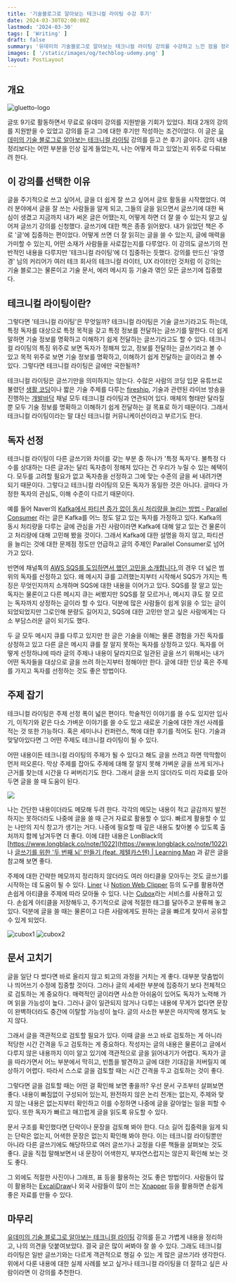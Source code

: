 ```yaml
---
title: '기술블로그로 알아보는 테크니컬 라이팅 수강 후기'
date: 2024-03-30T02:00:00Z
lastmod: '2024-03-30'
tags: [ 'Writing' ]
draft: false
summary: '유데미의 기술블로그로 알아보는 테크니컬 라이팅 강의를 수강하고 느낀 점을 정리한 글입니다.'
images: [ '/static/images/og/techblog-udemy.png' ]
layout: PostLayout
---
```


<TOCInline toc={props.toc} toHeading={2} />

## 개요

![gluetto-logo](/static/images/technical-blog-udemy/logo.png)

글또 9기로 활동하면서 무료로 유데미 강의를 지원받을 기회가 있었다. 최대 2개의 강의를 지원받을 수 있었고 강의를 듣고 그에 대한 후기만 작성하는 조건이었다. 이
글은 [유데미의 기술 블로그로 알아보는 테크니컬 라이팅](https://www.udemy.com/course/techwriting) 강의를 듣고 쓴 후기 글이다. 강의 내용 정리보다는 어떤 부분을 인상 깊게
들었는지, 나는 어떻게 하고 있었는지 위주로 다뤄보려 한다.

## 이 강의를 선택한 이유

글을 주기적으로 쓰고 싶어서, 글을 더 쉽게 잘 쓰고 싶어서 글또 활동을 시작했었다. 여러 분야에서 글을 잘 쓰는 사람들을 알게 되고, 그들의 글을 읽으면서 글쓰기에 대한 욕심이 생겼고 지금까지 내가 써온 글은
어땠는지, 어떻게 하면 더 잘 쓸 수 있는지 알고 싶어져 글쓰기 강의를 신청했다.
글쓰기에 대한 책은 종종 읽어왔다. 내가 읽었던 책은 주로 '글'에 집중하는 편이었다. 어떻게 쓰면 더 잘 읽히는 글을 쓸 수 있는지, 글에 매력을 가미할 수 있는지, 어떤 소재가 사람들을 사로잡는지를 다루었다. 이
강의도 글쓰기의 전반적인 내용을 다루지만 '테크니컬 라이팅'에 더 집중하는 듯했다. 강의를 만드신 '유영경' 님의 커리어가 여러 테크 회사의 테크니컬 라이터, UX 라이터인 것처럼 이 강의는 기술 블로그는 물론이고
기술 문서, 에러 메시지 등 기술과 엮인 모든 글쓰기에 집중했다.

## 테크니컬 라이팅이란?

그렇다면 '테크니컬 라이팅'은 무엇일까? 테크니컬 라이팅은 기술 글쓰기라고도 하는데, 특정 독자를 대상으로 특정 목적을 갖고 특정 정보를 전달하는 글쓰기를 말한다. 더 쉽게 말하면 기술 정보를 명확하고 이해하기 쉽게
전달하는 글쓰기라고도 할 수 있다. 테크니컬 라이팅의 특징 위주로 보면 독자가 정해져 있고, 정보를 전달하는 글쓰기라고 볼 수 있고 목적 위주로 보면 기술 정보를 명확하고, 이해하기 쉽게 전달하는 글이라고 볼 수
있다. 그렇다면 테크니컬 라이팅은 글에만 국한될까?

테크니컬 라이팅은 글쓰기만을 의미하지는 않는다. 수많은 사람의 코딩 입문 유튜브로 불렸던 [생활 코딩](https://www.youtube.com/@coohde)이나 짧은 기술 주제를
다루는 [fireship](https://www.youtube.com/@Fireship), 기술과 관련된 라이브 방송을 진행하는 [개발바닥](https://www.youtube.com/@devbadak/videos)
채널 모두 테크니컬 라이팅과 연관되어 있다. 매체의 형태만 달라질 뿐 모두 기술 정보를 명확하고 이해하기 쉽게 전달하는 걸 목표로 하기 때문이다. 그래서 테크니컬 라이팅이라는 말 대신 테크니컬 커뮤니케이션이라고
부르기도 한다.

## 독자 선정

테크니컬 라이팅이 다른 글쓰기와 차이를 갖는 부분 중 하나가 '특정 독자'다. 불특정 다수를 상대하는 다른 글과는 달리 독자층이 정해져 있다는 건 우리가 누릴 수 있는 혜택이다. 모두를 고려할 필요가 없고 독자층을
선정하고 그에 맞는 수준의 글을 써 내려가면 되기 때문이다.
그렇다고 테크니컬 라이팅의 모든 독자가 동일한 것은 아니다. 글마다 가정한 독자의 관심도, 이해 수준이 다르기 때문이다.

예를 들어 Naver의 [Kafka에서 파티션 증가 없이 동시 처리량을 늘리는 방법 - Parallel Consumer](https://d2.naver.com/helloworld/7181840) 라는 글은
Kafka를 어느 정도 알고 있는 독자를 가정하고 있다. Kafka의 동시 처리량을 다루는 글에 관심을 가진 사람이라면 Kafka에 대해 알고 있는 건 물론이고 처리량에 대해 고민해 봤을 것이다. 그래서 Kafka에
대한 설명을 하지 않고, 파티션을 늘리는 것에 대한 문제점 정도만 언급하고 글의 주제인 Parallel Consumer로 넘어가고 있다.

반면에 채널톡의 [AWS SQS를 도입하면서 했던 고민을 소개합니다.](https://channel.io/ko/blog/tech-backend-aws-sqs-introduction)의 경우 더 넓은 범위의 독자를
산정하고 있다. 왜 메시지 큐를 고려했는지부터 시작해서 SQS가 가지는 특징은 무엇인지까지 소개하며 SQS에 대한 내용을 이어가고 있다. SQS를 잘 알고 있는 독자는 물론이고 다른 메시지 큐는 써봤지만 SQS를 잘
모르거나, 메시지 큐도 잘 모르는 독자까지 상정하는 글이라 할 수 있다. 덕분에 많은 사람들이 쉽게 읽을 수 있는 글이 되었되었지만 그로인해 분량도 길어지고, SQS에 대한 고민만 얻고 싶은 사람에게는 다소
부담스러운 글이 되기도 했다.

두 글 모두 메시지 큐를 다루고 있지만 한 글은 기술을 이해는 물론 경험을 가진 독자를 상정하고 있고 다른 글은 메시지 큐를 잘 알지 못하는 독자를 상정하고 있다. 독자를 어떻게 선정하냐에 따라 글의 주제나 내용이
달라지므로 일관된 글을 쓰기 위해서는 내가 어떤 독자들을 대상으로 글을 쓰려 하는지부터 정해야만 한다. 글에 대한 인상 혹은 주제를 가지고 독자를 선정하는 것도 좋은 방법이다.

## 주제 잡기

테크니컬 라이팅은 주제 선정 폭이 넓은 편이다. 학술적인 이야기를 쓸 수도 있지만 입사기, 이직기와 같은 다소 가벼운 이야기를 쓸 수도 있고 새로운 기술에 대한 개선 사례를 적는 것 또한 가능하다. 혹은 세미나나
컨퍼런스, 책에 대한 후기를 적어도 된다. 기술과 맞닿아있다면 그 어떤 주제도 테크니컬 라이팅이 될 수 있다.

어떤 내용이든 테크니컬 라이팅의 주제가 될 수 있다고 해도 글을 쓰려고 하면 막막함이 먼저 떠오른다. 막상 주제를 잡아도 주제에 대해 잘 알지 못해 가벼운 글을 쓰게 되거나 근거를 찾는데 시간을 다 써버리기도 한다.
그래서 글을 쓰지 않더라도 미리 자료를 모아두면 글을 쓸 때 도움이 된다.

![](/static/images/technical-blog-udemy/obsidian.png)

나는 간단한 내용이더라도 메모해 두려 한다. 각각의 메모는 내용이 적고 글감까지 발전하지는 못하더라도 나중에 글을 쓸 때 근거 자료로 활용할 수 있다. 빠르게 활용할 수 있는 나만의 지식 창고가 생기는 거다. 나중에
필요할 때 깊은 내용도 찾아볼 수 있도록 출처까지 함께 남겨두면 더 좋다. 이에 대한 내용은
LonBlack의 [https://www.longblack.co/note/1022](https://www.longblack.co/note/1022)
나 [글쓰기를 위한 '두 번째 뇌' 만들기 (feat. 제텔카스텐) | Learning Man](https://www.learningman.co/zettelkasten/) 과 같은 글을 참고해 보면 좋다.

주제에 대한 간략한 메모까지 정리하지 않더라도 여러 아티클을 모아두는 것도 글쓰기를 시작하는 데 도움이 될 수 있다. [Liner](https://getliner.com/ko)
나 [Notion Web Clipper](https://www.notion.so/ko-kr/web-clipper) 등의 도구를 활용하면 손쉽게 아티클을 주제에 따라 모아둘 수 있다.
나는 [Cubox](https://cubox.cc/)라는 서비스를 사용하고 있다. 손쉽게 아티클을 저장해두고, 주기적으로 글에 적절한 태그를 달아주고 분류해 놓고 있다. 덕분에 글을 쓸 때는 물론이고 다른 사람에게도
원하는 글을 빠르게 찾아서 공유할 수 있게 되었다.

![cubox1](/static/images/technical-blog-udemy/cubox1.png)
![cubox2](/static/images/technical-blog-udemy/cubox2.png)

## 문서 고치기

글을 일단 다 썼다면 바로 올리지 않고 퇴고의 과정을 거치는 게 좋다. 대부분 맞춤법이나 띄어쓰기 수정에 집중할 것이다. 그러나 글의 세세한 부분에 집중하기 보다 전체적으로 검토하는 게 중요하다. 매력적인 글이라면
사소한 아쉬움이 있어도 독자가 노력해 가며 읽을 가능성이 높다. 그러나 글이 일관되지 않거나 다루는 내용에 무게가 없다면 문장이 완벽하더라도 중간에 이탈할 가능성이 높다. 글의 사소한 부분은 마지막에 챙겨도 늦지
않다.

그래서 글을 객관적으로 검토할 필요가 있다. 이때 글을 쓰고 바로 검토하는 게 아니라 적당한 시간 간격을 두고 검토하는 게 중요하다. 작성자는 글의 내용은 물론이고 글에서 다루지 않은 내용까지 이미 알고 있기에
객관적으로 글을 읽어내기가 어렵다. 독자가 글을 따라가면서 어느 부분에서 막히고, 빈틈을 발견하고 글에 대한 기대감을 저버릴지 예상하기 어렵다. 따라서 스스로 글을 검토할 때는 시간 간격을 두고 검토하는 것이 좋다.

그렇다면 글을 검토할 때는 어떤 걸 확인해 보면 좋을까? 우선 문서 구조부터 살펴보면 좋다. 내용이 빠짐없이 구성되어 있는지, 완전하지 않은 논리 전개는 없는지, 주제와 맞지 않는 내용은 없는지부터 확인하고 이를
수정하면 나중에 글을 갈아엎는 일을 피할 수 있다. 또한 독자가 빠르고 매끄럽게 글을 읽도록 유도할 수 있다.

문서 구조를 확인했다면 단락이나 문장을 검토해 봐야 한다. 다소 길어 집중력을 잃게 되는 단락은 없는지, 어색한 문장은 없는지 확인해 봐야 한다. 이는 테크니컬 라이팅뿐만 아니라 다른 글쓰기에도 해당하므로 여러
글쓰기나 교정을 다룬 책들을 살펴보는 것도 좋다. 글을 직접 말해보면서 내 문장이 어색한지, 부자연스럽지는 않은지 확인해 보는 것도 좋다.

그 외에도 적절한 사진이나 그래프, 표 등을 활용하는 것도 좋은 방법이다. 사람들이 많이 활용하는 [ExcaliDraw](https://excalidraw.com)나 외국 사람들이 많이
쓰는 [Xnapper](https://xnapper.com) 등을 활용하면 손쉽게 좋은 자료를 만들 수 있다.

## 마무리

[유데미의 기술 블로그로 알아보는 테크니컬 라이팅](https://www.udemy.com/course/techwriting) 강의를 듣고 가볍게 내용을 정리하고, 나의 의견을 덧붙여보았다. 결국 글은 많이 써봐야
잘 쓸 수 있다. 그래도 테크니컬 라이팅은 일반 글쓰기와는 다르게 객관적으로 챙길 수 있는 게 많은 글쓰기라 생각한다. 위에서 다룬 내용에 대한 실제 사례를 보고 싶거나 테크니컬 라이팅을 더 잘하고 싶은 사람이라면
이 강의를 추천한다.













